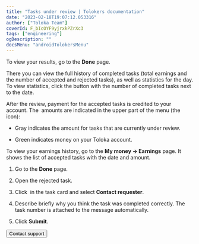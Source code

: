 ```yaml
---
title: "Tasks under review | Tolokers documentation"
date: "2023-02-18T19:07:12.053316"
author: ["Toloka Team"]
coverId: F_bIcOYF9yjrxkPZrXc3
tags: ["engineering"]
ogDescription: ""
docsMenu: "androidTolokersMenu"
---
```



<TolokersPriemkaContent1/>

To view your results, go to the **Done** page.

There you can view the full history of completed tasks (total earnings and the number of accepted and rejected tasks), as well as statistics for the day. To view statistics, click the button with the number of completed tasks next to the date.

<TolokersPriemkaContent2/>

After the review, payment for the accepted tasks is credited to your account. The <img src="https://tlk-infra-front.azureedge.net/portal-static/uploaded/images/1676733322566/1676733322566_original_svg.svg" alt="" /> amounts are indicated in the upper part of the menu (the <img src="https://tlk-infra-front.azureedge.net/portal-static/uploaded/images/1676733318631/1676733318631_original_svg.svg" alt="" /> icon):

- Gray indicates the amount for tasks that are currently under review.

- Green indicates money on your Toloka account.

To view your earnings history, go to the **My money → Earnings** page. It shows the list of accepted tasks with the date and amount.

<TolokersPriemkaContent3/>

1. Go to the **Done** page.

1. Open the rejected task.

1. Click <img src="https://tlk-infra-front.azureedge.net/portal-static/uploaded/images/1676448516853/1676448516853_original_jpeg.jpeg" alt="" /> in the task card and select **Contact requester**.

1. Describe briefly why you think the task was completed correctly. The task number is attached to the message automatically.

1. Click **Submit**.

<TolokersPriemkaContent4/>

<Button themeColor="light" view="default" size="l" type="link" url="../troubleshooting/support?form-source=priemka">Contact support</Button>

